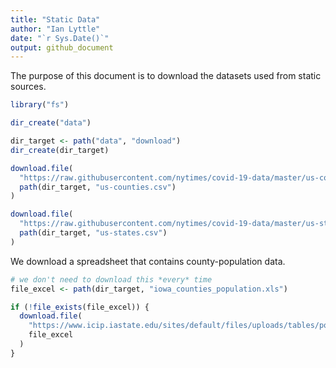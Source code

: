 ```yaml
---
title: "Static Data"
author: "Ian Lyttle"
date: "`r Sys.Date()`"
output: github_document
---
```


The purpose of this document is to download the datasets used from static sources.

```r
library("fs")
```

```r
dir_create("data")

dir_target <- path("data", "download")
dir_create(dir_target)
```

```r
download.file(
  "https://raw.githubusercontent.com/nytimes/covid-19-data/master/us-counties.csv",
  path(dir_target, "us-counties.csv")
)
```

```r
download.file(
  "https://raw.githubusercontent.com/nytimes/covid-19-data/master/us-states.csv",
  path(dir_target, "us-states.csv")
)
```

We download a spreadsheet that contains county-population data.

```r
# we don't need to download this *every* time
file_excel <- path(dir_target, "iowa_counties_population.xls")

if (!file_exists(file_excel)) {
  download.file(
    "https://www.icip.iastate.edu/sites/default/files/uploads/tables/population/popest-annual.xls",
    file_excel
  ) 
}
```


